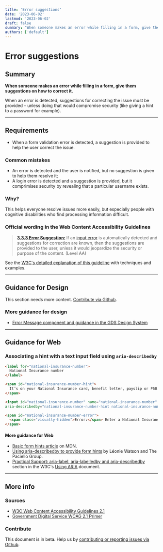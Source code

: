 ```yaml
---
title: 'Error suggestions'
date: '2023-06-02'
lastmod: '2023-06-02'
draft: false
summary: "When someone makes an error while filling in a form, give them suggestions on how to correct it."
authors: ['default']
---
```


# Error suggestions

## Summary

**When someone makes an error while filling in a form, give them suggestions on how to correct it.**

When an error is detected, suggestions for correcting the issue must be provided – unless doing that would compromise security (like giving a hint to a password for example).

---

## Requirements

* When a form validation error is detected, a suggestion is provided to help the user correct the issue.

### Common mistakes

* An error is detected and the user is notified, but no suggestion is given to help them resolve it;
* A login error is detected and a suggestion is provided, but it comprimises security by revealing that a particular username exists.

### Why?

This helps everyone resolve issues more easily, but especially people with cognitive disabilities who find processing information difficult.

### Official wording in the Web Content Accessibility Guidelines

> [**3.3.3 Error Suggestion:**](https://www.w3.org/TR/UNDERSTANDING-WCAG20/minimize-error-suggestions.html) If an [input error](https://www.w3.org/TR/UNDERSTANDING-WCAG20/minimize-error-suggestions.html#input-errordef) is automatically detected and suggestions for correction are known, then the suggestions are provided to the user, unless it would jeopardize the security or purpose of the content. (Level AA)

See the [W3C's detailed explanation of this guideline](https://www.w3.org/TR/UNDERSTANDING-WCAG20/minimize-error-suggestions.html) with techniques and examples.

---

## Guidance for Design

This section needs more content. [Contribute via Github](https://github.com/web-accessibility-io/web-accessibility.io).

### More guidance for design

* [Error Message component and guidance in the GDS Design System](https://design-system.service.gov.uk/components/error-message/)

---

## Guidance for Web

### Associating a hint with a text input field using `aria-describedby`

```html
<label for="national-insurance-number">
  National Insurance number
</label>

<span id="national-insurance-number-hint">
  It’s on your National Insurance card, benefit letter, payslip or P60. For example, ‘QQ 12 34 56 C’.
</span>

<input id="national-insurance-number" name="national-insurance-number" type="text"
aria-describedby="national-insurance-number-hint national-insurance-number-error">

<span id="national-insurance-number-error">
  <span class="visually-hidden">Error:</span> Enter a National Insurance number in the correct format
</span>
```

#### More guidance for Web

* [Basic form hints article](https://developer.mozilla.org/en-US/docs/Web/Accessibility/ARIA/forms/Basic_form_hints) on MDN.
* [Using aria-describedby to provide form hints](https://www.paciellogroup.com/blog/2014/12/using-aria-describedby-to-provide-helpful-form-hints/) by Léonie Watson and The Paciello Group.
* [Practical Support: aria-label, aria-labelledby and aria-describedby](https://www.w3.org/TR/using-aria/#practical-support-aria-label-aria-labelledby-and-aria-describedby) section in the W3C's [Using ARIA](https://www.w3.org/TR/using-aria/) document.

---

## More info

### Sources

* [W3C Web Content Accessibility Guidelines 2.1](https://www.w3.org/TR/WCAG21/)
* [Government Digital Service WCAG 2.1 Primer](https://alphagov.github.io/wcag-primer/)

### Contribute

This document is in beta. Help us by [contributing or reporting issues via Github](https://github.com/web-accessibility-io/web-accessibility.io).
